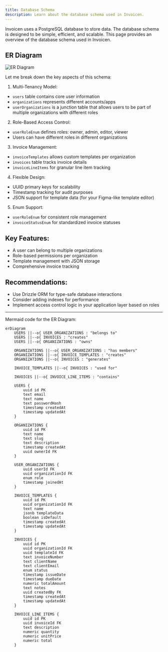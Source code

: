 ```yaml
---
title: Database Schema
description: Learn about the database schema used in Invoicen.
---
```


Invoicen uses a PostgreSQL database to store data. The database schema is designed to be simple, efficient, and scalable.
This page provides an overview of the database schema used in Invoicen.

## ER Diagram

![ER Diagram](https://github.com/user-attachments/assets/c3b94134-346b-42eb-a966-33a9d6056da5)


Let me break down the key aspects of this schema:

1. Multi-Tenancy Model:
  - `users` table contains core user information
  - `organizations` represents different accounts/apps
  - `userOrganizations` is a junction table that allows users to be part of multiple organizations with different roles

2. Role-Based Access Control:
  - `userRoleEnum` defines roles: owner, admin, editor, viewer
  - Users can have different roles in different organizations

3. Invoice Management:
  - `invoiceTemplates` allows custom templates per organization
  - `invoices` table tracks invoice details
  - `invoiceLineItems` for granular line item tracking

4. Flexible Design:
  - UUID primary keys for scalability
  - Timestamp tracking for audit purposes
  - JSON support for template data (for your Figma-like template editor)

5. Enum Support:
  - `userRoleEnum` for consistent role management
  - `invoiceStatusEnum` for standardized invoice statuses

## Key Features:
- A user can belong to multiple organizations
- Role-based permissions per organization
- Template management with JSON storage
- Comprehensive invoice tracking

## Recommendations:
- Use Drizzle ORM for type-safe database interactions
- Consider adding indexes for performance
- Implement access control logic in your application layer based on roles

---

Mermaid code for the ER Diagram:

```mermaid
erDiagram
    USERS ||--o{ USER_ORGANIZATIONS : "belongs to"
    USERS ||--o{ INVOICES : "creates"
    USERS ||--o{ ORGANIZATIONS : "owns"

    ORGANIZATIONS ||--o{ USER_ORGANIZATIONS : "has members"
    ORGANIZATIONS ||--o{ INVOICE_TEMPLATES : "creates"
    ORGANIZATIONS ||--o{ INVOICES : "generates"

    INVOICE_TEMPLATES ||--o{ INVOICES : "used for"

    INVOICES ||--o{ INVOICE_LINE_ITEMS : "contains"

    USERS {
        uuid id PK
        text email
        text name
        text passwordHash
        timestamp createdAt
        timestamp updatedAt
    }

    ORGANIZATIONS {
        uuid id PK
        text name
        text slug
        text description
        timestamp createdAt
        uuid ownerId FK
    }

    USER_ORGANIZATIONS {
        uuid userId FK
        uuid organizationId FK
        enum role
        timestamp joinedAt
    }

    INVOICE_TEMPLATES {
        uuid id PK
        uuid organizationId FK
        text name
        jsonb templateData
        boolean isDefault
        timestamp createdAt
        timestamp updatedAt
    }

    INVOICES {
        uuid id PK
        uuid organizationId FK
        uuid templateId FK
        text invoiceNumber
        text clientName
        text clientEmail
        enum status
        timestamp issueDate
        timestamp dueDate
        numeric totalAmount
        text notes
        uuid createdBy FK
        timestamp createdAt
        timestamp updatedAt
    }

    INVOICE_LINE_ITEMS {
        uuid id PK
        uuid invoiceId FK
        text description
        numeric quantity
        numeric unitPrice
        numeric total
    }
```
